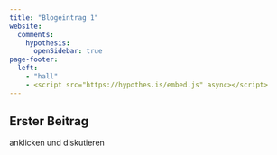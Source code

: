 ```yaml
---
title: "Blogeintrag 1"
website:
  comments: 
    hypothesis:
      openSidebar: true
page-footer:
  left: 
    - "hall"
    - <script src="https://hypothes.is/embed.js" async></script>
---
```

## Erster Beitrag

anklicken und diskutieren